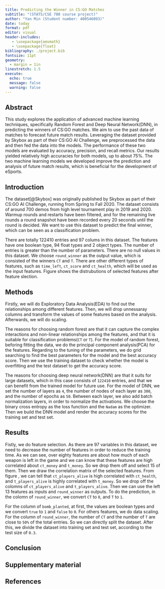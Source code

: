 ```yaml
---
title: Predicting the Winner in CS:GO Matches
subtitle: "(STATS/CSE 780 course project)"
author: "Yan Min (Student number: 400546093)"
date: today
format: pdf
editor: visual
header-includes:
   - \usepackage{amsmath}
   - \usepackage{float}
bibliography: ./project.bib
fontsize: 11pt
geometry: 
  - margin = 1in
linestretch: 1.5
execute: 
  echo: true
  message: false
  warning: false
---
```


\newpage

## Abstract

This study explores the application of advanced machine learning techniques, specifically Random Forest and Deep Neural Network(DNN), in predicting the winners of CS:GO matches. We aim to use the past data of matches to forecast future match results. Leveraging the dataset provided by Skybox as part of their CS:GO AI Challenge, we preprocessed the data and then fed the data into the models. The performance of these two models are evaluated by accuracy, precision, and recall metrics. Our results yielded relatively high accuracies for both models, up to about 75%. The two machine learning models we developed improve the prediction and analysis of future match results, which is beneficial for the development of eSports.

## Introduction

The dataset[@Skybox] was originally published by Skybox as part of their CS:GO AI Challenge, running from Spring to Fall 2020. The dataset consists of around 700 demos from high level tournament play in 2019 and 2020. Warmup rounds and restarts have been filtered, and for the remaining live rounds a round snapshot have been recorded every 20 seconds until the round is decided. We want to use this dataset to predict the final winner, which can be seen as a classification problem.  

There are totally 122410 entries and 97 colums in this dataset. The features have one boolean type, 94 float types and 2 object types. The number of entries is greater than the number of parameters. There are no null values in this dataset. We choose `round_winner` as the output value, which is consisted of the winners `CT` and `T`. There are other different types of features, such as `time_left`, `ct_score` and `ct_health`, which will be used as the input features. Figure \ref{figure1} shows the distrubutions of selected features after feature slection.

```{=tex}
\begin{figure}[H]
  \centering
  \includegraphics[width = 0.45\textwidth]{all_data.png}
  \caption{The distribution of selected variables after feature selection}
  \label{figure1}
\end{figure}
```

## Methods

Firstly, we will do Exploratory Data Analysis(EDA) to find out the relationships among different features. Then, we will drop unnessaray columns and transform the values of some features based on the analysis. Afterwards, we will do scaling. 

The reasons for choosing random forest are that it can capture the complex interactions and non-linear relationships among the features, and that it is suitable for classification problems(`CT` or `T`). For the model of random forest, beforing fitting the data, we do the principal component analysis(PCA) for the features. Regarding to the tuning of the parameters, we do grid searching to find the best parameters for the model and the best accuracy score. Then we use the training dataset to check whether the model is overfitting and the test dataset to get the accuracy score. 

The reasons for choosing deep neural network(DNN) are that it suits for large datasets, which in this case consists of `122410` entries, and that we can benefit from the trained model for future use. For the model of DNN, we set the number of layers as `4`, the number of nodes of each layer as `300`, and the number of epochs as `50`. Between each layer, we also add batch normalization layers, in order to normalize the activations. We choose the binary cross entropy as the loss function and the `Nadam` as the optimizer. Then we build the DNN model and render the accuracy scores for the training set and test set.

## Results

Fistly, we do feature selection. As there are 97 variables in this dataset, we need to decrease the number of features in order to reduce the training time. As we can see, over eighty features are about how much of each weapon is left in the game and we can know that these features are high correlated about `ct_money` and `t_money`. So we drop them off and select 15 of them. Then we draw the correlation matrix of the selected features. From figure \ref{figure2}, we can tell that `ct_players_alive` is high correlated with `ct_health`, and `t_players_alive` is highly correlated with `t_money`. So we drop off the colomns of `ct_players_alive` and `t_players_alive`. Then we can use the left 13 features as inputs and `round_winner` as outputs. To do the prediction, in the colomn of `round_winner`, we convert `CT` to `0`, and `T` to `1`.

For the column of `bomb_planted`, at first, the values are boolean types and we convert `true` to `1` and `false` to `0`. For others features, we do data scaling. For the column of `round_winner`, the number of `CT` and the number of `T` are close to `50%` of the total entries. So we can directly split the dataset. After this, we divide the dataset into training set and test set, according to the test size of `0.3`.

```{=tex}
\begin{figure}[H]
  \centering
  \includegraphics[width = 0.45\textwidth]{corr.png}
  \caption{The correlation matrix of selected features}
  \label{figure2}
\end{figure}
```

```{=tex}
\begin{figure}[H]
  \centering
  \includegraphics[width = 0.45\textwidth]{feature.png}
  \caption{The Feature Importance Derived from the Random Forest Model}
  \label{figure3}
\end{figure}

From the model of random forest, we can obtain the feature importance, as figure ref{figure3} shows. We can see that `t_score` is the most important among all features, following by `ct_score`. We can see that the scores of both team make the impact on final prediction.

```tex
\begin{table}[h]
\centering
\begin{tabular}{|c|c|c|}
\hline
& \textbf{Column 1} & \textbf{Column 2} \\ \hline
\textbf{Row 1} & Data 1 & Data 2 \\ \hline
\textbf{Row 2} & Data 3 & Data 4 \\ \hline
\end{tabular}
\caption{Table with X and Y Axis Labels}
\label{tab:my_label}
\end{table}
```

## Conclusion

\clearpage

## Supplementary material

\newpage

## References
